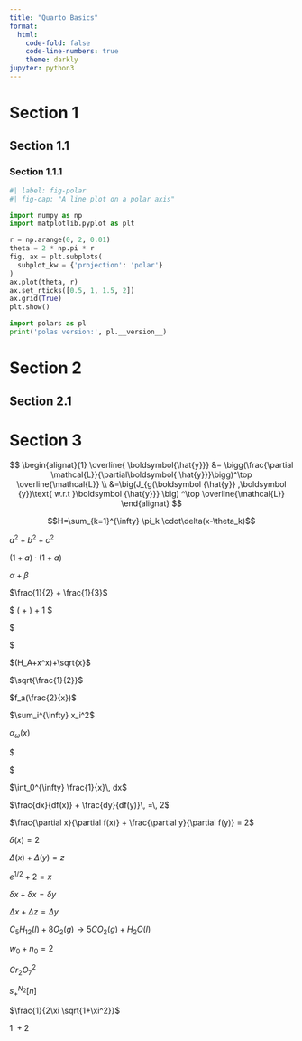 ```yaml
---
title: "Quarto Basics"
format:
  html:
    code-fold: false
    code-line-numbers: true
    theme: darkly
jupyter: python3
---
```


# Section 1
## Section 1.1
### Section 1.1.1


```python
#| label: fig-polar
#| fig-cap: "A line plot on a polar axis"

import numpy as np
import matplotlib.pyplot as plt

r = np.arange(0, 2, 0.01)
theta = 2 * np.pi * r
fig, ax = plt.subplots(
  subplot_kw = {'projection': 'polar'}
)
ax.plot(theta, r)
ax.set_rticks([0.5, 1, 1.5, 2])
ax.grid(True)
plt.show()
```


```python
import polars as pl
print('polas version:', pl.__version__)
```


# Section 2

## Section 2.1

<html>
    <style>
        # hello {
            color: red; 
            background-color: blue;
        }
    </style>
</html>


# Section 3

$$
\begin{alignat}{1}
\overline{ \boldsymbol{\hat{y}}}
&=
\bigg(\frac{\partial \mathcal{L}}{\partial\boldsymbol{
\hat{y}}}\bigg)^\top  
\overline{\mathcal{L}} \\
&=\big(J_{g(\boldsymbol
{\hat{y}} ,\boldsymbol
{y})\text{ w.r.t }\boldsymbol
{\hat{y}}} \big)
^\top \overline{\mathcal{L}}
\end{alignat} 
$$

$$H=\sum_{k=1}^{\infty} \pi_k \cdot\delta(x-\theta_k)$$

$a^2 + b^2 + c^2$

$(1 + a) \cdot (1 + a)$

$\alpha + \beta$

$\frac{1}{2} + \frac{1}{3}$

$
(\frac{1}{2} + \frac{1}{3}) + 1
$

$
\begin{pmatrix} 
1 & 2 \\ 3 & 4 
\end{pmatrix}
$

$(H_A+x^x)+\sqrt{x}$

$\sqrt{\frac{1}{2}}$

$f_a(\frac{2}{x})$

$\sum_i^{\infty} x_i^2$

$\alpha_{\omega}(x)$

$
\begin{matrix} 
x^2 & a_H \\ 
\frac{1}{2} & d^2 
\end{matrix}
$

$\int_0^{\infty} \frac{1}{x}\, dx$

$\frac{dx}{df(x)} + \frac{dy}{df(y)}\, =\, 2$

$\frac{\partial x}{\partial f(x)} + \frac{\partial y}{\partial f(y)} = 2$

$\delta (x) = 2$

$\Delta (x) + \Delta (y) = z$

$e^{1/2} + 2 = x$

$\delta x + \delta x = \delta y$

$\Delta x + \Delta z = \Delta y$

$C_5H_{12}(l)+8O_2(g)\rightarrow 5CO_2(g)+H_2O(l)$

$w_0 + n_0 = 2$

$Cr_2O_7^2$

$s^{N_2}_+ [n]$

$\frac{1}{2\xi \sqrt{1+\xi^2}}$

$1\: + 2$


